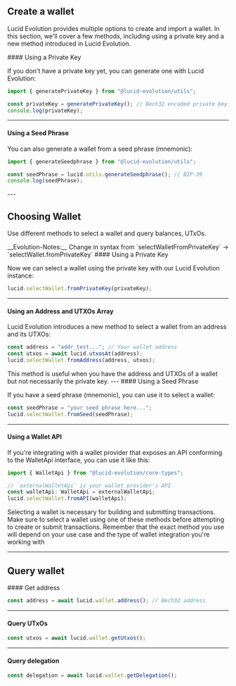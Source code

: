 
## Create a wallet

Lucid Evolution provides multiple options to create and import a wallet. In this section, we'll cover a few methods, including using a private key and a new method introduced in Lucid Evolution.

<Steps>
#### Using a Private Key

If you don't have a private key yet, you can generate one with Lucid Evolution:

```typescript
import { generatePrivateKey } from "@lucid-evolution/utils";

const privateKey = generatePrivateKey(); // Bech32 encoded private key
console.log(privateKey);
```
---
#### Using a Seed Phrase

You can also generate a wallet from a seed phrase (mnemonic):

```typescript
import { generateSeedphrase } from "@lucid-evolution/utils";

const seedPhrase = lucid.utils.generateSeedphrase(); // BIP-39
console.log(seedPhrase);
```

</Steps>
---

## Choosing Wallet

Use different methods to select a wallet and query balances, UTxOs.

<Callout type="info" emoji="ℹ️">
__Evolution-Notes:__ Change in syntax from `selectWalletFromPrivateKey`
  -> `selectWallet.fromPrivateKey`
</Callout>

<Steps>
#### Using a Private Key

Now we can select a wallet using the private key with our Lucid Evolution instance:

```typescript
lucid.selectWallet.fromPrivateKey(privateKey);
```
---
#### Using an Address and UTXOs Array

Lucid Evolution introduces a new method to select a wallet from an address and its UTXOs:

```typescript
const address = "addr_test..."; // Your wallet address
const utxos = await lucid.utxosAt(address);
lucid.selectWallet.fromAddress(address, utxos);
```
<Callout>
This method is useful when you have the address and UTXOs of a wallet but not necessarily the private key.
</Callout>
---
#### Using a Seed Phrase

If you have a seed phrase (mnemonic), you can use it to select a wallet:

```typescript
const seedPhrase = "your seed phrase here...";
lucid.selectWallet.fromSeed(seedPhrase);
```
---
#### Using a Wallet API

If you're integrating with a wallet provider that exposes an API conforming to the WalletApi interface, you can use it like this:

```typescript
import { WalletApi } from "@lucid-evolution/core-types";

// `externalWalletApi` is your wallet provider's API
const walletApi: WalletApi = externalWalletApi;
lucid.selectWallet.fromAPI(walletApi);
```

<Callout>
  Selecting a wallet is necessary for building and submitting transactions. Make
  sure to select a wallet using one of these methods before attempting to create
  or submit transactions. Remember that the exact method you use will depend on
  your use case and the type of wallet integration you're working with
</Callout>

</Steps>

---

## Query wallet

<Steps>
#### Get address

```typescript
const address = await lucid.wallet.address(); // Bech32 address
```
---
#### Query UTxOs

```typescript
const utxos = await lucid.wallet.getUtxos();
```
---
#### Query delegation

```typescript
const delegation = await lucid.wallet.getDelegation();
```
</Steps>